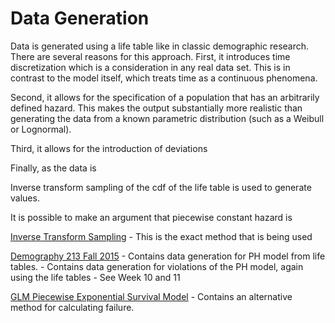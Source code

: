 # Data Generation

Data is generated using a life table like in classic demographic research. There are several reasons for this approach. First, it introduces time discretization which is a consideration in any real data set. This is in contrast to the model itself, which treats time as a continuous phenomena. 

Second, it allows for the specification of a population that has an arbitrarily defined hazard. This makes the output substantially more realistic than generating the data from a known parametric distribution (such as a Weibull or Lognormal). 

Third, it allows for the introduction of deviations

Finally, as the data is 

Inverse transform sampling of the cdf of the life table is used to generate values. 



It is possible to make an argument that piecewise constant hazard is 



[Inverse Transform Sampling](https://en.wikipedia.org/wiki/Inverse_transform_sampling)
 - This is the exact method that is being used

[Demography 213 Fall 2015](http://courses.demog.berkeley.edu/mason213F15/)
 - Contains data generation for PH model from life tables.
 - Contains data generation for violations of the PH model, again using the life tables
 	- See Week 10 and 11

[GLM Piecewise Exponential Survival Model](http://data.princeton.edu/wws509/stata/recidivismR.html)
 - Contains an alternative method for calculating failure.